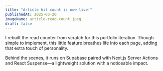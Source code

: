 ```yaml
---
title: "Article hit count is now live!"
publishedAt: 2025-03-20
imageName: article-read-count.jpeg
draft: false
---
```


I rebuilt the read counter from scratch for this portfolio iteration. Though simple to implement, this little feature breathes life into each page, adding that extra touch of personality.

Behind the scenes, it runs on Supabase paired with Next.js Server Actions and React Suspense—a lightweight solution with a noticeable impact.

